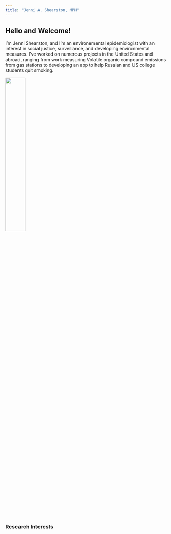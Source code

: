 ```yaml
---
title: "Jenni A. Shearston, MPH"
---
```


## Hello and Welcome!

I'm Jenni Shearston, and I'm an environemental epidemiologist with an interest in social justice, surveillance, and developing environmental measures. I've worked on numerous projects in the United States and abroad, ranging from work measuring Volatile organic compound emissions from gas stations to developing an app to help Russian and US college students quit smoking.

<img src="images/headshot1.jpg" style="width:35%">

### Research Interests










